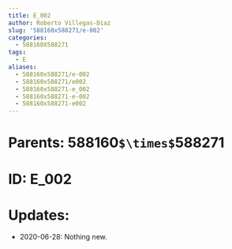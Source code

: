 ```yaml
---
title: E_002
author: Roberto Villegas-Diaz
slug: '588160x588271/e-002'
categories:
  - 588160X588271
tags:
  - E
aliases:
  - 588160x588271/e-002
  - 588160x588271/e002
  - 588160x588271-e_002
  - 588160x588271-e-002
  - 588160x588271-e002
---
```


# **Parents**: 588160`$\times$`588271
# **ID**: E_002
# **Updates**: 
 - 2020-06-28: Nothing new.
